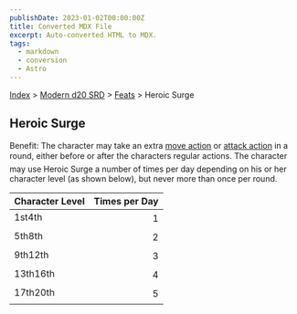 ```yaml
---
publishDate: 2023-01-02T00:00:00Z
title: Converted MDX File
excerpt: Auto-converted HTML to MDX.
tags:
  - markdown
  - conversion
  - Astro
---
```






[Index](-index) > [Modern d20 SRD](modern-d20-srd-index) > [Feats](modern-d20-srd-feats-index) > Heroic Surge




## Heroic Surge


Benefit: The character may take an extra [move
  action](modern-d20-srd-combat-move-actions) or [attack action](modern-d20-srd-combat-attack-actions) in a round, either before or after the characters regular actions. The character may use Heroic Surge a number of times per day depending on his or her character level (as shown below), but never more than once per round.


| Character Level | Times per Day |
| :----------------- | ---------------: |
| 1st4th | 1 |
| 5th8th | 2 |
| 9th12th | 3 |
| 13th16th | 4 |
| 17th20th | 5 |




